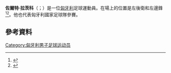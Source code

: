 {{Short description|Hungarian footballer}}
{{Use dmy dates|date=November 2019}}
{{Infobox football biography
| name        = 佐爾特·拉茨科<br/> Zsolt Laczkó
| image       = Laczkó Zsolt.jpg
| image_size  = 150
| caption     =
| height      = 1.84 m
| birth_date  = {{Birth date and age|df=yes|1986|12|18}}
| birth_place = [[匈牙利|匈牙利]][[塞格德|塞格德]]
| currentclub = 
| clubnumber  = 
| position    = [[左後衛|左後衛]]、[[左邊鋒|左邊鋒]]
| youthyears1 = 1999–2004 | youthclubs1 = [[費倫斯華路士體育會|費倫斯華路士]]
| years1  = 2004–2007 | clubs1  = [[費倫斯華路士體育會|費倫斯華路士]]                  | caps1  = 57 | goals1  = 14
| years2  = 2007–2008 | clubs2  = [[奧林匹亞科斯足球俱樂部|奧林匹亞科斯]]                   | caps2  =  0 | goals2  =  0
| years3  = 2007      | clubs3  = → [[萊瓦迪亞克斯足球俱樂部|利華迪亞高斯]] (外借)           | caps3  =  7 | goals3  =  0
| years4  = 2008      | clubs4  = → [[莱斯特城足球俱乐部|莱斯特城]] (外借)   | caps4  =  9 | goals4  =  0
| years5  = 2008–2009 | clubs5  = [[沃紹什體育俱樂部|華沙斯]]                               | caps5  = 23 | goals5  =  0
| years6  = 2009–2011 | clubs6  = [[德布雷辛尼VSC|德布雷辛尼]]                       | caps6  = 35 | goals6  =  2
| years7  = 2011–2014 | clubs7  = [[桑普多利亞足球俱樂部|桑普多利亞]]                   | caps7  = 36 | goals7  =  0
| years8  = 2012–2013 | clubs8  = → [[维琴察足球俱乐部|维琴察]] (外借)               | caps8  = 13 | goals8  =  0
| years9  = 2013–2014 | clubs9  = → [[帕多瓦足球俱樂部|帕多瓦]] (外借)                 | caps9  = 15 | goals9  =  0
| years10 = 2014      | clubs10 = [[費倫斯華路士體育會|費倫斯華路士]]                  | caps10 =  4 | goals10 =  0
| years11 = 2014–2015 | clubs11 = [[凱奇凱梅特體育俱樂部|卡斯基美迪]]                     | caps11 = 15 | goals11 =  0
| years12 = 2015–2016 | clubs12 = [[貝斯薩巴體育會|貝斯薩巴]]          | caps12 = 29 | goals12 =  5
| years13 = 2016–2018 | clubs13 = [[帕克斯足球俱樂部|帕克斯]]                                 | caps13 = 11 | goals13 =  0
| years14 = 2017      | clubs14 = → [[布達佩斯捍衛者足球俱樂部|漢維特]] (外借)            | caps14 = 16 | goals14 =  0
| years15 = 2018      | clubs15 = [[沃紹什體育俱樂部|華沙斯]]                               | caps15 = 4  | goals15 = 0
| years16 = 2018–2019   | clubs16 = [[布達佩斯第三區足球會|布達佩斯第三區]]                            | caps16 = 6  | goals16 = 0
| club-update = 21 October 2018 
| nationalyears1 = 2007–2008 | nationalteam1 = [[匈牙利21歲以下國家足球隊|匈牙利U21]] | nationalcaps1  =  5 | nationalgoals1 = 0
| nationalyears2 = 2010–2013  | nationalteam2 = [[匈牙利國家足球隊|匈牙利]]              | nationalcaps2  = 22 | nationalgoals2 = 0
| nationalteam-update = 2012年9月7日
}}

'''佐爾特·拉茨科'''（{{lang-hu|Zsolt Laczkó}}；{{bd|1986年|12月18日}}）是一位[[匈牙利|匈牙利]]足球運動員。在場上的位置是左後衛和左邊鋒<ref>{{cite web|url=http://www.nemzetisport.hu/legiosok/padova-laczko-a-fradiba-igazol-hivatalos-2317385|title=Padova: Laczkó Zsolt a Fradiba igazol - hivatalos|date=22 February 2014|publisher=www.nso.hu|accessdate=2015-06-02|archive-date=2014-03-02|archive-url=https://web.archive.org/web/20140302002150/http://www.nemzetisport.hu/legiosok/padova-laczko-a-fradiba-igazol-hivatalos-2317385|dead-url=no}}</ref><ref>{{cite web|url=http://www.padovacalcio.it/news/2014/0-News-Laczko/6562-zsolt_laczko_ferencvaros|title=Zsolt Laczkó al Ferencvárosi TC|date=22 February 2014|publisher=www.padovacalcio.it|deadurl=yes|archiveurl=https://web.archive.org/web/20140227120741/http://www.padovacalcio.it/news/2014/0-News-Laczko/6562-zsolt_laczko_ferencvaros|archivedate=2014年2月27日|accessdate=2015年6月2日}}</ref>。他也代表匈牙利國家足球隊參賽。

==參考資料==
{{Reflist}}

{{DEFAULTSORT: Laczkó, Zsolt}}
[[Category:匈牙利男子足球运动员|Category:匈牙利男子足球运动员]]